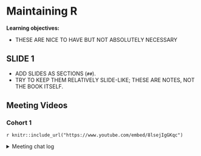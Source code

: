 # Maintaining R

**Learning objectives:**

- THESE ARE NICE TO HAVE BUT NOT ABSOLUTELY NECESSARY

## SLIDE 1 {-}

- ADD SLIDES AS SECTIONS (`##`).
- TRY TO KEEP THEM RELATIVELY SLIDE-LIKE; THESE ARE NOTES, NOT THE BOOK ITSELF.

## Meeting Videos {-}

### Cohort 1 {-}

`r knitr::include_url("https://www.youtube.com/embed/8lsejIgGKqc")`

<details>
<summary> Meeting chat log </summary>

```
00:28:29	Jon Harmon (jonthegeek):	https://cran.r-project.org/package=renv
00:40:05	Jon Harmon (jonthegeek):	https://github.com/MichelNivard/gptstudio
00:40:10	Jon Harmon (jonthegeek):	https://github.com/JamesHWade/gpttools
00:41:28	Federica Gazzelloni:	cool
```
</details>
